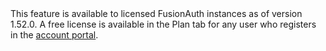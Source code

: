 
<EditionBlurb>
  This feature is available to licensed FusionAuth instances as of version 1.52.0. A free license is available in the <Breadcrumb>Plan</Breadcrumb> tab for any user who registers in the <a href="https://account.fusionauth.io/" target="_blank">account portal</a>.
</EditionBlurb>
